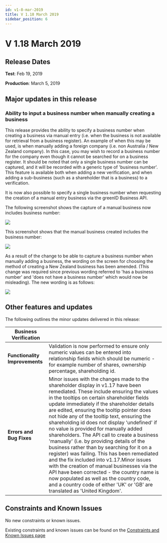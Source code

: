 ```yaml
---
id: v1-8-mar-2019
title: V 1.18 March 2019
sidebar_position: 6
---
```


# V 1.18 March 2019

## Release Dates

**Test**: Feb 19, 2019

**Production**: March 5, 2019

## Major updates in this release

### Ability to input a business number when manually creating a business

This release provides the ability to specify a business number when creating a business via manual entry (i.e. when the business is not available for retrieval from a business register). An example of when this may be used, is when manually adding a foreign company (i.e. non Australia / New Zealand company). In this case, you may wish to record a business number for the company even though it cannot be searched for on a business register. It should be noted that only a single business number can be captured, and it will be recorded with a generic type of 'business number'. This feature is available both when adding a new verification, and when adding a sub-business (such as a shareholder that is a business) to a verification.

It is now also possible to specify a single business number when requesting the creation of a manual entry business via the greenID Business API.

The following screenshot shows the capture of a manual business now includes business number:

![](/img/image1-18.webp)

This screenshot shows that the manual business created includes the business number:

![](/img/image2-18.webp)

As a result of the change to be able to capture a business number when manually adding a business, the wording on the screen for choosing the method of creating a New Zealand business has been amended. (This change was required since previous wording referred to 'has a business number' and 'does not have a business number' which would now be misleading). The new wording is as follows:

![](/img/image3-18.webp)

## Other features and updates

The following outlines the minor updates delivered in this release:

| **Business Verification**      |                                                                                                                                                                                                                                                                                                                                                                                                                                                                                                                                                                                                                                                                                                                                                                                                                                                                               |
| ------------------------------ | ----------------------------------------------------------------------------------------------------------------------------------------------------------------------------------------------------------------------------------------------------------------------------------------------------------------------------------------------------------------------------------------------------------------------------------------------------------------------------------------------------------------------------------------------------------------------------------------------------------------------------------------------------------------------------------------------------------------------------------------------------------------------------------------------------------------------------------------------------------------------------- |
| **Functionality Improvements** | Validation is now performed to ensure only numeric values can be entered into relationship fields which should be numeric - for example number of shares, ownership percentage, shareholding id.                                                                                                                                                                                                                                                                                                                                                                                                                                                                                                                                                                                                                                                                              |
| **Errors and Bug Fixes**       | Minor issues with the changes made to the shareholder display in v1.17 have been remediated. These include ensuring the values in the tooltips on certain shareholder fields update immediately if the shareholder details are edited, ensuring the tooltip pointer does not hide any of the tooltip text, ensuring the shareholding id does not display 'undefined' if no value is provided for manually added shareholders. The API call to create a business 'manually' (i.e. by providing details of the business rather than by searching for it on a register) was failing. This has been remediated and the fix included into v1.17.Minor issues with the creation of manual businesses via the API have been corrected - the country name is now populated as well as the country code, and a country code of either 'UK' or 'GB' are translated as 'United Kingdom'. |

## Constraints and Known Issues

No new constraints or known issues.

Existing constraints and known issues can be found on the [Constraints and Known Issues page](https://vixverify.atlassian.net/wiki/spaces/GREEN/pages/452460547/greenID+Business+Constraints+and+Known+Issues)

